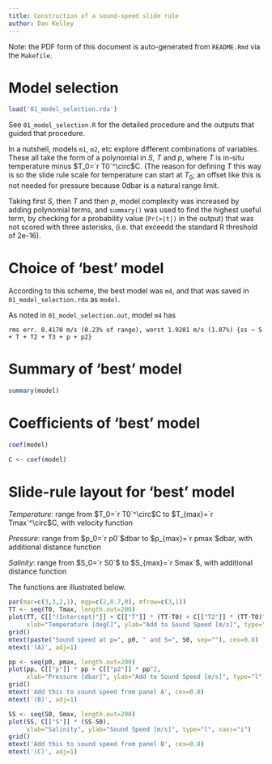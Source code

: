 ```yaml
---
title: Construction of a sound-speed slide rule
author: Dan Kelley
---
```


Note: the PDF form of this document is auto-generated from `README.Rmd` via the `Makefile`.

# Model selection


```r
load('01_model_selection.rda')
```
See `01_model_selection.R` for the detailed procedure and the outputs that
guided that procedure.

In a nutshell, models `m1`, `m2`, etc explore different combinations of
variables. These all take the form of a polynomial in $S$, $T$ and $p$, where
$T$ is in-situ temperature minus $T_0=`r T0`^\circ$C. (The reason for defining
$T$ this way is so the slide rule scale for temperature can start at $T_0$; an
offset like this is not needed for pressure because $0$dbar is a natural range
limit.

Taking first $S$, then $T$ and then $p$, model complexity was increased by
adding polynomial terms, and `summary()` was used to find the highest useful
term, by checking for a probability value (`Pr(>|t|)` in the output) that was
not scored with three asterisks, (i.e. that exceedd the standard R threshold of
2e-16).

# Choice of 'best' model

According to this scheme, the best model was `m4`, and that was saved in
`01_model_selection.rda` as `model`.

As noted in `01_model_selection.out`, model `m4` has
```
rms err. 0.4170 m/s (0.23% of range), worst 1.9201 m/s (1.07%) {ss ~ S + T + T2 + T3 + p + p2} 
```

# Summary of 'best' model

```r
summary(model)
```

# Coefficients of 'best' model

```r
coef(model)
```
```r
C <- coef(model)
```

# Slide-rule layout for 'best' model

*Temperature*: range from $T_0=`r T0`^\circ$C to $T_{max}=`r Tmax`^\circ$C,
with velocity function

\begin{equation}
c = `r C[["(Intercept)"]]` + `r C["T"]`(T-T_0) + `r C["T2"]`(T-T_0)^2 + `r C["T3"]`(T-T_0)^3
\end{equation}

*Pressure*: range from $p_0=`r p0`$dbar to $p_{max}=`r pmax`$dbar, with
additional distance function

\begin{equation}
c = `r C["p"]`p + `r C["p2"]`p^2
\end{equation}

*Salinity*: range from $S_0=`r S0`$ to $S_{max}=`r Smax`$, with additional
distance function

\begin{equation}
c = `r C["S"]`(S-S_0)
\end{equation}


The functions are illustrated below.

```r
par(mar=c(3,3,2,1), mgp=c(2,0.7,0), mfrow=c(3,1))
TT <- seq(T0, Tmax, length.out=200)
plot(TT, C[["(Intercept)"]] + C[["T"]] * (TT-T0) + C[["T2"]] * (TT-T0)^2 + C[["T3"]] * (TT-T0)^3,
     xlab="Temperature [degC]", ylab="Add to Sound Speed [m/s]", type="l", xaxs="i")
grid()
mtext(paste("Sound speed at p=", p0, " and S=", S0, sep=""), cex=0.8)
mtext('(A)', adj=1)

pp <- seq(p0, pmax, length.out=200)
plot(pp, C[["p"]] * pp + C[["p2"]] * pp^2,
     xlab="Pressure [dbar]", ylab="Add to Sound Speed [m/s]", type="l", xaxs="i")
grid()
mtext('Add this to sound speed from panel A', cex=0.8)
mtext('(B)', adj=1)

SS <- seq(S0, Smax, length.out=200)
plot(SS, C[["S"]] * (SS-S0),
     xlab="Salinity", ylab="Sound Speed [m/s]", type="l", xaxs="i")
grid()
mtext('Add this to sound speed from panel B', cex=0.8)
mtext('(C)', adj=1)
```
